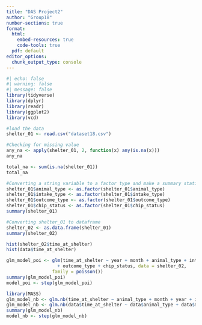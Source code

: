 ```yaml
---
title: "DAS Project2"
author: "Group18"
number-sections: true
format: 
  html:
    embed-resources: true
    code-tools: true
  pdf: default
editor_options: 
  chunk_output_type: console
---
```


```r
#| echo: false
#| warning: false
#| message: false
library(tidyverse)
library(dplyr)
library(readr)
library(ggplot2)
library(vcd)
```

```r
#load the data
shelter_01 <- read.csv("dataset18.csv")
```

```r
#Checking for missing value
any_na <- apply(shelter_01, 2, function(x) any(is.na(x))) 
any_na  

total_na <- sum(is.na(shelter_01))
total_na
```

```r
#Converting a string variable to a factor type and make a summary statistics
shelter_01$animal_type <- as.factor(shelter_01$animal_type)
shelter_01$intake_type <- as.factor(shelter_01$intake_type) 
shelter_01$outcome_type <- as.factor(shelter_01$outcome_type) 
shelter_01$chip_status <- as.factor(shelter_01$chip_status)
summary(shelter_01)
```

```r
#Converting shelter_01 to dataframe
shelter_02 <- as.data.frame(shelter_01)
summary(shelter_02)
```

```r
hist(shelter_02$time_at_shelter)
hist(data$time_at_shelter)
```

```r
glm_model_poi <- glm(time_at_shelter ~ year + month + animal_type + intake_type 
                   + outcome_type + chip_status, data = shelter_02, 
                 family = poisson())
summary(glm_model_poi)
model_poi <- step(glm_model_poi)
```

```r
library(MASS)
glm_model_nb <- glm.nb(time_at_shelter ~ animal_type + month + year + intake_type + outcome_type + chip_status, data = shelter_02)
glm_model_nb <- glm.nb(data$time_at_shelter ~ data$animal_type + data$month + data$year + data$intake_type + data$outcome_type + data$chip_status, data = data)
summary(glm_model_nb)
model_nb <- step(glm_model_nb)
```
